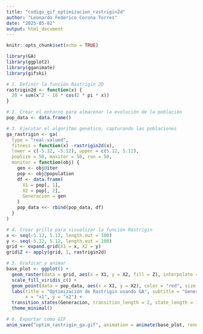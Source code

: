 ```yaml
---
title: "codigo_gif_optimizacion_rastrigin2d"
author: "Leonardo Federico Corona Torres"
date: "2025-05-02"
output: html_document
---
```


```r
knitr::opts_chunk$set(echo = TRUE)
```

```r
library(GA)
library(ggplot2)
library(gganimate)
library(gifski)
```

```r
# 1. Definir la función Rastrigin 2D
rastrigin2d <- function(x) {
  20 + sum(x^2 - 10 * cos(2 * pi * x))
}
```

```r
# 2. Crear el entorno para almacenar la evolución de la población
pop_data <- data.frame()
```

```r
# 3. Ejecutar el algoritmo genético, capturando las poblaciones
ga_rastrigin <- ga(
  type = "real-valued",
  fitness = function(x) -rastrigin2d(x),
  lower = c(-5.12, -5.12), upper = c(5.12, 5.12),
  popSize = 50, maxiter = 50, run = 50,
  monitor = function(obj) {
    gen <- obj@iter
    pop <- obj@population
    df <- data.frame(
      X1 = pop[, 1],
      X2 = pop[, 2],
      Generacion = gen
    )
    pop_data <<- rbind(pop_data, df)
  }
)
```

```r
# 4. Crear grilla para visualizar la función Rastrigin
x <- seq(-5.12, 5.12, length.out = 100)
y <- seq(-5.12, 5.12, length.out = 100)
grid <- expand.grid(X1 = x, X2 = y)
grid$Z <- apply(grid, 1, rastrigin2d)
```

```r
# 5. Graficar y animar
base_plot <- ggplot() +
  geom_raster(data = grid, aes(x = X1, y = X2, fill = Z), interpolate = TRUE) +
  scale_fill_viridis_c() +
  geom_point(data = pop_data, aes(x = X1, y = X2), color = "red", size = 1, alpha = 0.6) +
  labs(title = "Optimización de Rastrigin usando GA", subtitle = "Generación: {closest_state}",
       x = "x1", y = "x2") +
  transition_states(Generacion, transition_length = 2, state_length = 1) +
  theme_minimal()
```

```r
# 6. Exportar como GIF
anim_save("optim_rastrigin_ga.gif", animation = animate(base_plot, renderer = gifski_renderer(), fps = 5, width = 600, height = 500))

```

